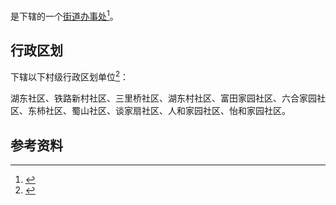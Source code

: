 {{中国乡级行政区|33/05/02/013/000}}

'''{{PAGENAMEBASE}}'''是{{PRC admin/fullname|33/05/02/013/000|3}}下辖的一个[[街道办事处|街道办事处]]<ref>{{PRC admin/ref sgc|{{PRC admin/parent|33/05/02/013/000}}}}</ref>。

== 行政区划 ==
{{PAGENAMEBASE}}下辖以下村级行政区划单位<ref>{{PRC admin/ref sgc|33/05/02/013/000}}</ref>：

湖东社区、铁路新村社区、三里桥社区、湖东村社区、富田家园社区、六合家园社区、东柿社区、蜀山社区、谈家扇社区、人和家园社区、怡和家园社区。

== 参考资料 ==
{{reflist}}

{{浙江行政区划小作品}}
{{PRC admin/navcat|33/05/02/013/000}}